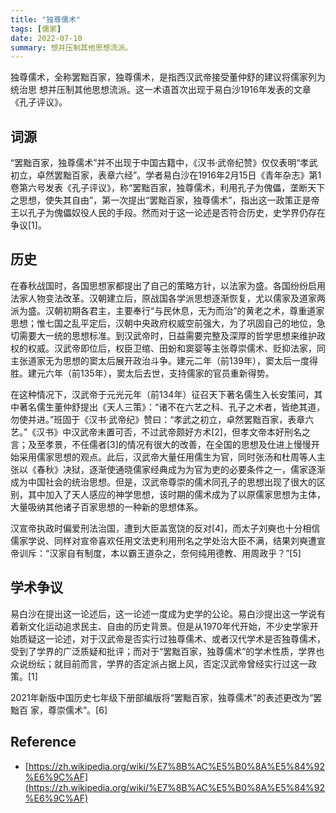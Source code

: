 ```yaml
---
title: "独尊儒术"
tags: [儒家]
date: 2022-07-10
summary: 想并压制其他思想流派。
---
```


独尊儒术，全称罢黜百家，独尊儒术，是指西汉武帝接受董仲舒的建议将儒家列为统治思
想并压制其他思想流派。这一术语首次出现于易白沙1916年发表的文章《孔子评议》。

## 词源

“罢黜百家，独尊儒术”并不出现于中国古籍中，《汉书·武帝纪赞》仅仅表明“孝武初立，卓然罢黜百家，表章六经”。学者易白沙在1916年2月15日《青年杂志》第1卷第六号发表《孔子评议》，称“罢黜百家，独尊儒术，利用孔子为傀儡，垄断天下之思想，使失其自由”，第一次提出“罢黜百家，独尊儒术”，指出这一政策正是帝王以孔子为傀儡奴役人民的手段。然而对于这一论述是否符合历史，史学界仍存在争议[1]。

## 历史

在春秋战国时，各国思想家都提出了自己的策略方针，以法家为盛。各国纷纷启用法家人物变法改革。汉朝建立后，原战国各学派思想逐渐恢复，尤以儒家及道家两派为盛。汉朝初期各君主，主要奉行“与民休息，无为而治”的黄老之术，尊重道家思想；惟七国之乱平定后，汉朝中央政府权威空前强大，为了巩固自己的地位，急切需要大一统的思想标准。到汉武帝时，日益需要完整及深厚的哲学思想来维护政权的权威。汉武帝即位后，权臣卫绾、田蚡和窦婴等主张尊崇儒术、贬抑法家，同主张道家无为思想的窦太后展开政治斗争。建元二年（前139年），窦太后一度得胜。建元六年（前135年），窦太后去世，支持儒家的官员重新得势。

在这种情况下，汉武帝于元光元年（前134年）征召天下著名儒生入长安策问，其中著名儒生董仲舒提出《天人三策》：“诸不在六艺之科、孔子之术者，皆绝其道，勿使并进。”班固于《汉书·武帝纪》赞曰：“孝武之初立，卓然罢黜百家，表章六艺。”《汉书》中汉武帝未置可否，不过武帝颇好方术[2]，但孝文帝本好刑名之言；及至孝景，不任儒者[3]的情况有很大的改善，在全国的思想及仕进上慢慢开始采用儒家思想的观点。此后，汉武帝大量任用儒生为官，同时张汤和杜周等人主张以《春秋》决狱，逐渐使通晓儒家经典成为为官为吏的必要条件之一，儒家逐渐成为中国社会的统治思想。但是，汉武帝尊崇的儒术同孔子的思想出现了很大的区别，其中加入了天人感应的神学思想，该时期的儒术成为了以原儒家思想为主体，大量吸纳其他诸子百家思想的一种新的思想体系。

汉宣帝执政时偏爱刑法治国，遭到大臣盖宽饶的反对[4]，而太子刘奭也十分相信儒家学说、同样对宣帝喜欢任用文法吏利用刑名之学处治大臣不满，结果刘奭遭宣帝训斥：“汉家自有制度，本以霸王道杂之，奈何纯用德教、用周政乎？”[5]

## 学术争议

易白沙在提出这一论述后，这一论述一度成为史学的公论。易白沙提出这一学说有着新文化运动追求民主、自由的历史背景。但是从1970年代开始，不少史学家开始质疑这一论述，对于汉武帝是否实行过独尊儒术、或者汉代学术是否独尊儒术，受到了学界的广泛质疑和批评；而对于“罢黜百家，独尊儒术”的学术性质，学界也众说纷纭；就目前而言，学界的否定派占据上风，否定汉武帝曾经实行过这一政策。[1]

2021年新版中国历史七年级下册部编版将“罢黜百家，独尊儒术”的表述更改为“罢黜百
家，尊崇儒术”。[6]

## Reference

- [https://zh.wikipedia.org/wiki/%E7%8B%AC%E5%B0%8A%E5%84%92%E6%9C%AF](https://zh.wikipedia.org/wiki/%E7%8B%AC%E5%B0%8A%E5%84%92%E6%9C%AF)